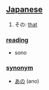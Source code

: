 == [[Japanese]] ==                                          

# その: [[that]]

=== [[reading]] ===
* sono

=== [[synonym]] ===
* [[あの]] (ano)
